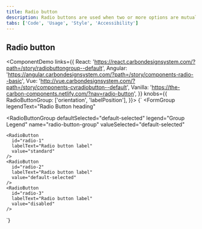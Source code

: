 ```yaml
---
title: Radio button
description: Radio buttons are used when two or more options are mutually exclusive, meaning the user must select only one option.
tabs: ['Code', 'Usage', 'Style', 'Accessibility']
---
```


## Radio button

<ComponentDemo
  links={{
    React:
      'https://react.carbondesignsystem.com/?path=/story/radiobuttongroup--default',
    Angular:
      'https://angular.carbondesignsystem.com/?path=/story/components-radio--basic',
    Vue:
      'http://vue.carbondesignsystem.com/?path=/story/components-cvradiobutton--default',
    Vanilla: 'https://the-carbon-components.netlify.com/?nav=radio-button',
  }}
  knobs={{
    RadioButtonGroup: ['orientation', 'labelPosition'],
  }}>
  {`
  <FormGroup
  legendText="Radio Button heading"
>
  <RadioButtonGroup
    defaultSelected="default-selected"
    legend="Group Legend"
    name="radio-button-group"
    valueSelected="default-selected"
  >
    <RadioButton
      id="radio-1"
      labelText="Radio button label"
      value="standard"
    />
    <RadioButton
      id="radio-2"
      labelText="Radio button label"
      value="default-selected"
    />
    <RadioButton
      id="radio-3"
      labelText="Radio button label"
      value="disabled"
    />
  </RadioButtonGroup>
</FormGroup>
  `}
</ComponentDemo>
